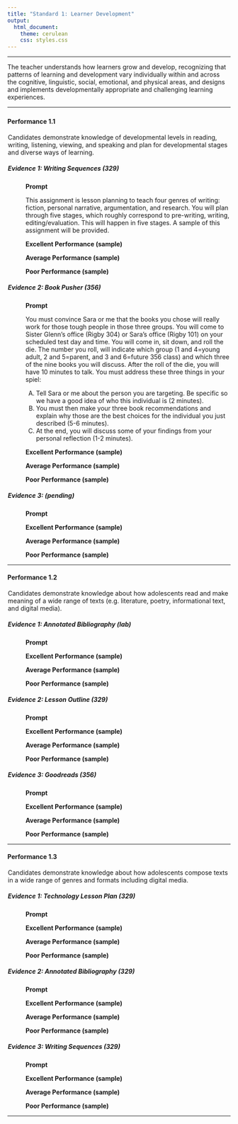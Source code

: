 ---
title: "Standard 1: Learner Development"
output: 
  html_document: 
    theme: cerulean
    css: styles.css
---

<script type="text/javascript">
 function showhide(id) {
    var e = document.getElementById(id);
    e.style.display = (e.style.display == 'block') ? 'none' : 'block';
 }
</script>

----

The teacher understands how learners grow and develop, recognizing that patterns of learning and development vary individually within and across the cognitive, linguistic, social, emotional, and physical areas, and designs and implements developmentally appropriate and challenging learning experiences.

----

### {.tabset .tabset-pills .tabset-fade}


#### Performance 1.1

<div style="padding-left:1px;">

Candidates demonstrate knowledge of developmental levels in reading, writing, listening, viewing, and speaking and plan for developmental stages and diverse ways of learning.


##### Evidence 1: Writing Sequences (329)

<div style="padding-left:40px;">

**Prompt**

This assignment is lesson planning to teach four genres of writing: fiction, personal narrative, argumentation, and research.  You will plan through five stages, which roughly correspond to pre-writing, writing, editing/evaluation. This will happen in five stages. A sample of this assignment will be provided.

**Excellent Performance (sample)**

**Average Performance (sample)**

**Poor Performance (sample)**
</div>

##### Evidence 2: Book Pusher (356)
<div style="padding-left:40px;">
**Prompt**

You must convince Sara or me that the books you chose will really work for those tough people in those three groups. You will come to Sister Glenn’s office (Rigby 304) or Sara’s office (Rigby 101) on your scheduled test day and time. You will come in, sit down, and roll the die. The number you roll, will indicate which group (1 and 4=young adult, 2 and 5=parent, and 3 and 6=future 356 class) and which three of the nine books you will discuss. After the roll of the die, you will have 10 minutes to talk. You must address these three things in your spiel:

A) Tell Sara or me about the person you are targeting. Be specific so we have a good idea of who this individual is (2 minutes).
B) You must then make your three book recommendations and explain why those are the best choices for the individual you just described (5-6 minutes).
C) At the end, you will discuss some of your findings from your personal reflection (1-2 minutes). 


**Excellent Performance (sample)**

**Average Performance (sample)**

**Poor Performance (sample)**
</div>


##### Evidence 3: (pending)
<div style="padding-left:40px;">
**Prompt**

**Excellent Performance (sample)**

**Average Performance (sample)**

**Poor Performance (sample)**
</div>


</div>

----


#### Performance 1.2

<div style="padding-left:1px;">
Candidates demonstrate knowledge about how adolescents read and make meaning of a wide range of texts (e.g. literature, poetry, informational text, and digital media).
 
 

##### Evidence 1: Annotated Bibliography (lab)

<div style="padding-left:40px;">

**Prompt**


**Excellent Performance (sample)**

**Average Performance (sample)**

**Poor Performance (sample)**
</div>

##### Evidence 2: Lesson Outline (329)
<div style="padding-left:40px;">
**Prompt**

**Excellent Performance (sample)**

**Average Performance (sample)**

**Poor Performance (sample)**
</div>


##### Evidence 3: Goodreads (356)
<div style="padding-left:40px;">
**Prompt**

**Excellent Performance (sample)**

**Average Performance (sample)**

**Poor Performance (sample)**
</div>


</div>


----



#### Performance 1.3

<div style="padding-left:1px;">
Candidates demonstrate knowledge about how adolescents compose texts in a wide range of genres and formats including digital media.
 
 

##### Evidence 1: Technology Lesson Plan (329)

<div style="padding-left:40px;">

**Prompt**


**Excellent Performance (sample)**

**Average Performance (sample)**

**Poor Performance (sample)**
</div>

##### Evidence 2: Annotated Bibliography (329)
<div style="padding-left:40px;">
**Prompt**

**Excellent Performance (sample)**

**Average Performance (sample)**

**Poor Performance (sample)**
</div>


##### Evidence 3: Writing Sequences (329)
<div style="padding-left:40px;">
**Prompt**

**Excellent Performance (sample)**

**Average Performance (sample)**

**Poor Performance (sample)**
</div>


</div>

----

<footer></footer>